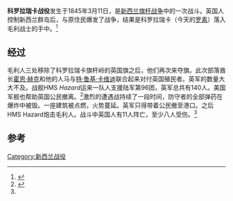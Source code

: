 {{Infobox Military Conflict
|conflict=Battle of Kororareka
|partof=[[旗杆战争|旗杆战争]]
|image=[[File:HekeFlagstaff.jpg|200px]]
|caption=
|date=1845年3月11日
|place=[[科罗拉瑞卡|科罗拉瑞卡]]
|result=毛利人获胜
|combatant1={{flag|United Kingdom}}<br>{{flag|United States}}
|combatant2=[[毛利人|毛利人]]
|commander1={{flagicon|United Kingdom}} [[威廉·休姆_(英国军官)|威廉·休姆]]<br>[[File:US_Naval_Jack_26_stars.svg|23px]] [[老福克斯霍尔·A·帕克|福克斯霍尔·A·帕克]]
|commander2=[[霍恩·赫克|霍恩·赫克]]<br>[[特·鲁基·卡维迪|特·鲁基·卡维迪]]
|strength1='''陆军:'''<br>~140<br>'''海军:'''<br>2艘战舰
|strength2=未知
|casualties1=11人阵亡<br>~8人受伤<ref name="King">{{cite book|url=http://www.reocities.com/wlorac/russbois.txt|title=A Most Noble Anchorage: A Story of Russell and the Bay of Islands|last=King|first=Marie|publisher=Northland Historical Publications Society|date=1992}}</ref>
|casualties2=未知
|notes=
}}
'''科罗拉瑞卡战役'''发生于1845年3月11日，是[[新西兰|新西兰]][[旗杆战争|旗杆战争]]中的一次战斗。英国人控制新西兰群岛后，与原住民爆发了战争，结果是科罗拉瑞卡（今天的[[羅素_(紐西蘭)|罗素]]）落入毛利战士的手中。<ref>{{cite web|url=http://www.russellmuseum.org.nz/Kororareka_battle.htm|title=Battle of Kororareka|publisher=Russell Museum|accessdate=June 23, 2011}}</ref>

==经过==
毛利人三处移除了科罗拉瑞卡旗杆岭的英国旗之后，他们再次来夺旗。此次部落酋长[[霍恩·赫克|霍恩·赫克]]和他的人马与[[特·鲁基·卡维迪|特·鲁基·卡维迪]]联合起来对付英国殖民者。英军的数量大大不及。战舰HMS ''Hazard''运来一队人支援陆军第96团，英军总共有140人。美国军舰也帮助英国公民撤离。<ref name="Colledge">{{cite book|last=Colledge|first=J. J.|authorlink=J. J. Colledge|coauthors=Ben Warlow|title=[[Ships_of_the_Royal_Navy|Ships of the Royal Navy]]: The Complete Record of all Fighting Ships of the Royal Navy|series=|url=|year=2006|location=London, England|publisher=Chatham University|isbn=978-1-86176-281-8. OCLC 67375475|page=[https://archive.org/details/shipsroyalnavyco00coll/page/159 159]}}</ref>激烈的遭遇战持续了一段时间，防守者的全部弹药在爆炸中被毁。一座建筑被点燃，火势蔓延。英军只得带着公民撤至港口。之后HMS Hazard炮击毛利人。战斗中英国人有11人阵亡，至少八人受伤。<ref name="Colledge" />

==参考==
{{reflist}}

[[Category:新西兰战役|Category:新西兰战役]]